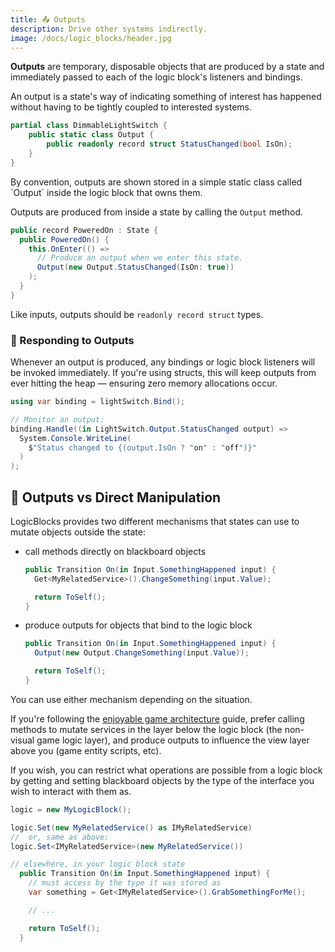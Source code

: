 ```yaml
---
title: 📤 Outputs
description: Drive other systems indirectly.
image: /docs/logic_blocks/header.jpg
---
```


**Outputs** are temporary, disposable objects that are produced by a state and immediately passed to each of the logic block's listeners and bindings.

An output is a state's way of indicating something of interest has happened without having to be tightly coupled to interested systems.

```csharp
partial class DimmableLightSwitch {
    public static class Output {
        public readonly record struct StatusChanged(bool IsOn);
    }
}
```

<Callout type="tip">
By convention, outputs are shown stored in a simple static class called `Output` inside the logic block that owns them.
</Callout>

Outputs are produced from inside a state by calling the `Output` method.

```csharp
public record PoweredOn : State {
  public PoweredOn() {
    this.OnEnter(() =>
      // Produce an output when we enter this state.
      Output(new Output.StatusChanged(IsOn: true))
    );
  }
}
```

Like inputs, outputs should be `readonly record struct` types.

### 🚒 Responding to Outputs

Whenever an output is produced, any bindings or logic block listeners will be invoked immediately. If you're using structs, this will keep outputs from ever hitting the heap — ensuring zero memory allocations occur.

```csharp
using var binding = lightSwitch.Bind();

// Monitor an output:
binding.Handle((in LightSwitch.Output.StatusChanged output) =>
  System.Console.WriteLine(
    $"Status changed to {(output.IsOn ? "on" : "off")}"
  )
);
```

## 🥊 Outputs vs Direct Manipulation

LogicBlocks provides two different mechanisms that states can use to mutate objects outside the state:

- call methods directly on blackboard objects

  ```csharp
  public Transition On(in Input.SomethingHappened input) {
    Get<MyRelatedService>().ChangeSomething(input.Value);

    return ToSelf();
  }
  ```

- produce outputs for objects that bind to the logic block

  ```csharp
  public Transition On(in Input.SomethingHappened input) {
    Output(new Output.ChangeSomething(input.Value));

    return ToSelf();
  }
  ```

You can use either mechanism depending on the situation.

If you're following the [enjoyable game architecture] guide, prefer calling methods to mutate services in the layer below the logic block (the non-visual game logic layer), and produce outputs to influence the view layer above you (game entity scripts, etc).

If you wish, you can restrict what operations are possible from a logic block by getting and setting blackboard objects by the type of the interface you wish to interact with them as.

```csharp
logic = new MyLogicBlock();

logic.Set(new MyRelatedService() as IMyRelatedService)
//  or, same as above:
logic.Set<IMyRelatedService>(new MyRelatedService())

// elsewhere, in your logic block state
  public Transition On(in Input.SomethingHappened input) {
    // must access by the type it was stored as
    var something = Get<IMyRelatedService>().GrabSomethingForMe();

    // ...

    return ToSelf();
  }
```

[enjoyable game architecture]: /blog/game-architecture

